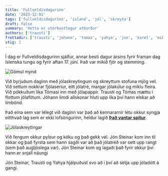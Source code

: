 ```yaml
---
title: 'Fullveldisdagurinn'
date: '2023-12-01'
tags: ['fullveldisdagurinn', 'ísland', 'jól', 'skreyta']
draft: false
summary: 'Þetta er stórkostlegur atburður'
authors: ['trausti']
frettadir: ['trausti', 'johann', 'tomas', 'yahya', 'jon', 'karel', 'mikael', 'einar', 'david', 'solveig', 'shelby', 'arnar']
stig: 2
---
```



Í dag er Fullveldisdagurinn sjálfur, annar besti dagur ársins fyrir framan dag íslenska tungu og fyrir aftan 17. júní.
Það var mikið fjör og stemming. 


![Gömul mynd](/static/images/faerslur/annad/Fullveldisdagurinn-1.jpg)



Við byrjuðum daginn með jólaskreytingum og skreyttum stofuna mjög vel. Við settum nokkrar fjólaseríur, eitt jólatré, margar jólakúlur
og miklu fleira. Við pökkuðum líka Tómasi inn með jólapappír. Trausti og Tómas mættu í flottum jólafötum. 
Jóhann límdi allskonar hluti upp líka því hann elskar að límbönd.


Það eina sem var lélegt við daginn var það að kennararnir létu okkur syngja eitthvað lag sem er ekki lofsöngurinn, heldur lagið
[**Það vantar spítur**](https://www.youtube.com/watch?v=UupIT0x9d2c&ab_channel=OlgaGu%C3%B0r%C3%BAn%C3%81rnad%C3%B3ttir-Topic).


![Jólaskreytingar](/static/images/faerslur/annad/fullveldisdagurinn-2.avif)


Við fengum okkur pylsur og köku og það gekk vél. Jón Steinar kom inn til okkar og það fyrsta sem hann sagði var að það jólatréð
var sett upp rangt (sem það augljóslega var). Jón Steinar kom og lagaði það fyrir okkur því hann er snjall náungi


Jón Steinar, Trausti og Yahya hjálpuðust svo að í því að setja upp jóladótt á gangi.
